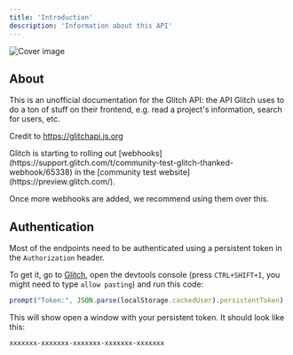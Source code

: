 ```yaml
---
title: 'Introduction'
description: 'Information about this API'
---
```


![Cover image](images/hero.svg)

## About

This is an unofficial documentation for the Glitch API: the API Glitch uses to do a ton of stuff on their frontend, e.g. read a project's information, search for users, etc.

Credit to https://glitchapi.js.org

<Note>
Glitch is starting to rolling out [webhooks](https://support.glitch.com/t/community-test-glitch-thanked-webhook/65338) in the [community test website](https://preview.glitch.com/).

Once more webhooks are added, we recommend using them over this.
</Note>

## Authentication

Most of the endpoints need to be authenticated using a persistent token in the `Authorization` header.

To get it, go to [Glitch](https://glitch.com), open the devtools console (press `CTRL+SHIFT+I`, you might need to type `allow pasting`) and run this code:

```javascript
prompt("Token:", JSON.parse(localStorage.cachedUser).persistentToken)
```

This will show open a window with your persistent token. It should look like this:

```
xxxxxxx-xxxxxxx-xxxxxxx-xxxxxxx-xxxxxxx
```
